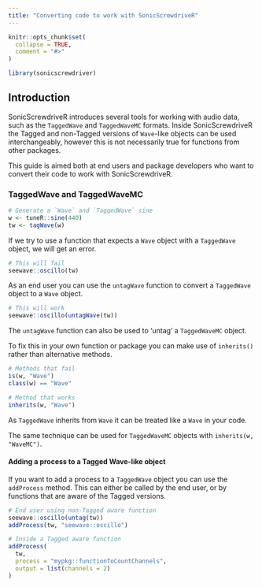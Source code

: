 ```yaml
---
title: "Converting code to work with SonicScrewdriveR"
---
```


```r
knitr::opts_chunk$set(
  collapse = TRUE,
  comment = "#>"
)
```

```r
library(sonicscrewdriver)
```

## Introduction

SonicScrewdriveR introduces several tools for working with audio data, such as the `TaggedWave` and `TaggedWaveMC` formats. Inside SonicScrewdriveR the Tagged and non-Tagged versions of `Wave`-like objects can be used interchangeably, however this is not necessarily true for functions from other packages. 

This guide is aimed both at end users and package developers who want to convert their code to work with SonicScrewdriveR.

### TaggedWave and TaggedWaveMC

```r
# Generate a `Wave` and `TaggedWave` sine
w <- tuneR::sine(440)
tw <- tagWave(w)
```

If we try to use a function that expects a `Wave` object with a `TaggedWave` object, we will get an error.

```r
# This will fail
seewave::oscillo(tw)
```

As an end user you can use the `untagWave` function to convert a `TaggedWave` object to a `Wave` object.

```r
# This will work
seewave::oscillo(untagWave(tw))
```

The `untagWave` function can also be used to 'untag' a `TaggedWaveMC` object.

To fix this in your own function or package you can make use of `inherits()` rather than alternative methods.

```r
# Methods that fail
is(w, "Wave")
class(w) == "Wave"

# Method that works
inherits(w, "Wave")
```

As `TaggedWave` inherits from `Wave` it can be treated like a `Wave` in your code.

The same technique can be used for `TaggedWaveMC` objects with `inherits(w, "WaveMC")`.

#### Adding a process to a Tagged Wave-like object

If you want to add a process to a `TaggedWave` object you can use the `addProcess` method. This can either be called by the end user, or by functions that are aware of the Tagged versions.

```r
# End user using non-Tagged aware function
seewave::oscillo(untag(tw))
addProcess(tw, "seewave::oscillo")

# Inside a Tagged aware function
addProcess(
  tw,
  process = "mypkg::functionToCountChannels",
  output = list(channels = 2)
)
```
